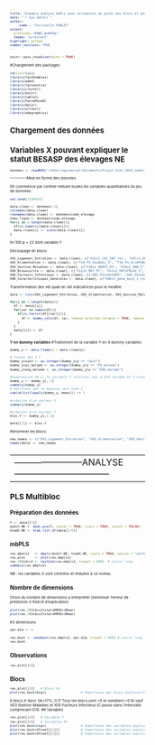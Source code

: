 ---
title: "Exemple analyse mbPLs avec estimation du poids des blocs et des variables dans l'explication de Y et sélection de variables"
date: "`r Sys.Date()`"
author: 
    -name : "Christelle FABLET"
output:
  prettydoc::html_pretty:
  theme: "architect"
highlight: github
number_sections: TRUE
---
<style type="text/css">
  body{
    font-size: 5pt;
  }
</style>

```{r setup, include=FALSE}
knitr::opts_chunk$set(echo = TRUE)
```
#Chargement des packages


```{r,warning=FALSE}
rm(list=ls())
library(fastDummies)
library(ade4)
library(factoextra)
library(cluster)
library(knitr)
library(table1)
library(FactoMineR)
library(dplyr)
library(writexl)
library(adegraphics)
```

# Chargement des données

# Variables X pouvant expliquer le statut BESASP des élevages NE
```{r}
donnees <- readRDS("/home/rogerbernat/Documents/Projet_Stat_2025_modelisation/data_post_etape_4_Mean.Rdata")
```

-------------Mise en forme des données 

On commence par centrer-réduire toutes les variables quantitatives du jeu de données:

```{r}
set.seed(1234567)

data.clean <- donnees[-1]
colnames(data.clean)
rownames(data.clean) <- donnees$code_elevage
noms.ligne <- donnees$code_elevage
for(i in 1:length(data.clean)){
  if(is.numeric(data.clean[i]))
  data.clean[i] <- scale(data.clean[i])
}
```


N=100
p = 22 dont variable Y

Découpage en blocs:
 
```{r}
X01_Logement_Entretien <- data.clean[, c("X22x1_LOC_INF_rec", "X07x1_AN_CONST4_mean_3", "ENG_TROU", "T13_ENG_milieuDegrad.x")]
X02_Alimentation <- data.clean[, c("T10_PS_EauDebi_3", "T10_PS_AlimPoNourrLongpPo", "X09x3_FAB_CROISS_reg_rec")]
X03_Gestion_Maladies <- data.clean[, c("X18x2_ABBTX_PS", "X19x2_ABB_E")]
X04_Biosecurite <- data.clean[, c("X12x2_MAT_PC", "X12x2_MAT1FRLAV_1", "T16_BS_TenueSpeciElev", "X13x2_QUAI_t")]
X05_Facteurs_Infectieux <- data.clean[, c("A03_Pos10sVERS", "A03_PosSeroMyAs", "A03_TxPosSero22sTgReel", "A04_My10Mfloc", "A05_TxPos10sGRIPPEReel")]
X06_Caracteristiques_Generales <- data.clean[, c("X06x1_gene_majo_1_rec", "X25x1_ElvAlterChoiPers", "LR_LRF")]

```

Transformation des vbl quali en vbl indicatrices pour le modèle:

```{r}
data <- list(X01_Logement_Entretien, X02_Alimentation, X03_Gestion_Maladies, X04_Biosecurite, X05_Facteurs_Infectieux, X06_Caracteristiques_Generales)

for(i in 1:length(data)){
  df <- data[[i]]
  for(var in names(df)){
    if(is.factor(df[[var]])){
      df <- dummy_cols(df, var, remove_selected_columns = TRUE, remove_most_frequent_dummy = TRUE)
    }
  }
  data[[i]] <- df
}
```
__Y en dummy variables__
#Traitement de la variable Y en 4 dummy variables
```{r}
dummy_y <- data.frame(y = data.clean$y)

# Create des 3 Y
dummy_y$sain <- as.integer(dummy_y$y == "Sain")
dummy_y$ps_malade <- as.integer(dummy_y$y == "PS_malade")
dummy_y$eng_malade <- as.integer(dummy_y$y == "ENG_malade")

#suppression de y, la variable Y initiale, qui a été récodée en 3 niveaux Y
dummy_y <- dummy_y[,-1] 
summary(dummy_y) 
# Vérifions que la moyenne vaut bien 1 
sum(unlist(lapply(dummy_y, mean))) == 1
```

```{r}
#création d'un vecteur Y
summary(dummy_y)

#création d'un vecteur Y
bloc.Y <- dummy_y[,1:2]

data[[7]] <- bloc.Y
```

Renommer les blocs:
```{r, echo = T, warning = F, message = F}

new_names <- c("X01_Logement_Entretien", "X02_Alimentation", "X03_Gestion_Maladies", "X04_Biosecurite", "X05_Facteurs_Infectieux", "X06_Caracteristiques_Generales", "Bloc_Y")
names(data) <- new_names

```

----------------------------------------------------------------
-----------------------ANALYSE  --------------------------------
----------------------------------------------------------------
# PLS Multibloc

## Préparation des données
```{r, echo = T, warning = F, message = F}
Y <- data[[7]]
dudiY.NE <- dudi.pca(Y, center = TRUE, scale = TRUE, scannf = FALSE)
ktabX.NE <- ktab.list.df(data[1:6])
```

## mbPLS
```{r, echo = T, warning = F, message = F}
res.mbpls2   <- mbpls(dudiY.NE, ktabX.NE, scale = TRUE, option = "uniform", scannf = F, nf = 10)
res.plot     <- plot(res.mbpls2)
res.2foldcv2 <- testdim(res.mbpls2, nrepet = 500)  # calcul long
summary(res.mbpls2)
```
NB : les variables X sont centrées et réduites à ce niveau

## Nombre de dimensions
Choix du nombre de dimensions a interpréter (minimiser l'erreur de prédiction 2-fold et d'explication)
```{r, echo = T, warning = F, message = F}
plot(res.2foldcv2$statsRMSEc$Mean)
plot(res.2foldcv2$statsRMSEv$Mean)
```
#3 dimensions
```{r, echo = T, warning = F, message = F}
opt.dim <- 3
```

```{r, echo = T, warning = F, message = F}
res.boot <- randboot(res.mbpls2, opt.dim, nrepet = 500) # calcul long
res.boot
```

## Observations
```{r, echo = T, warning = F, message = F}
res.plot[[1]]
```

## Blocs
```{r, echo = T, warning = F, message = F}
res.plot[[3]]   # Blocs Xk
plot(res.boot$bipc)                  # Importance des blocs explicatifs (seuil 1/K, K = nb blocs)
```

6 blocs X donc 1/k=17%; 0.17
Tous les blocs sont >0 et semblent >0.16 sauf  X03 Gestion Maladies et X05 Facteurs Infectieux IC passe dans l'intervalle comprenant 0.16.
## Variables
```{r, echo = T, warning = F, message = F}
res.plot[[4]]   # Variable Y
res.plot[[5]]   # Variables Xk
plot(res.boot$vipc)                  # Importance des variables explicatives (pour tout le bloc Y ; seuil 1/P)
plot(res.boot$XYcoef[[1]])           # Importance des variables explicatives (pour la variable y1 ; seuil 0)
plot(res.boot$XYcoef[[2]])           # Importance des variables explicatives (pour la variable y2 ; seuil 0)
```  
